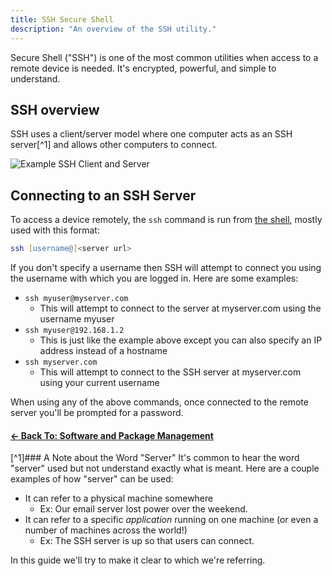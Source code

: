 ---
title: SSH Secure Shell
description: "An overview of the SSH utility."
---


Secure Shell ("SSH") is one of the most common utilities when access to a remote device is needed. It's encrypted, powerful, and simple to understand.

## SSH overview
SSH uses a client/server model where one computer acts as an SSH server[^1] and allows other computers to connect.

![Example SSH Client and Server](/assets/ssh.png)

## Connecting to an SSH Server
To access a device remotely, the `ssh` command is run from [the shell](/en/linux/shell), mostly used with this format:

```zsh
ssh [username@]<server url>
```
If you don't specify a username then SSH will attempt to connect you using the username with which you are logged in. Here are some examples:
- `ssh myuser@myserver.com`
    - This will attempt to connect to the server at myserver.com using the username myuser
- `ssh myuser@192.168.1.2`
    - This is just like the example above except you can also specify an IP address instead of a hostname
- `ssh myserver.com`
    - This will attempt to connect to the SSH server at myserver.com using your current username

When using any of the above commands, once connected to the remote server you'll be prompted for a password.

#### [← Back To: Software and Package Management](/en/linux/software)

[^1]### A Note about the Word "Server"
It's common to hear the word "server" used but not understand exactly what is meant. Here are a couple examples of how "server" can be used:

- It can refer to a physical machine somewhere
    - Ex: Our email server lost power over the weekend.
- It can refer to a specific *application* running on one machine (or even a number of machines across the world!)
    - Ex: The SSH server is up so that users can connect.

In this guide we'll try to make it clear to which we're referring.